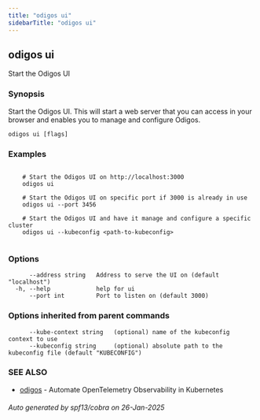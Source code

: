 ```yaml
---
title: "odigos ui"
sidebarTitle: "odigos ui"
---
```

## odigos ui

Start the Odigos UI

### Synopsis

Start the Odigos UI. This will start a web server that you can access in your browser and enables you to manage and configure Odigos.

```
odigos ui [flags]
```

### Examples

```

	# Start the Odigos UI on http://localhost:3000
    odigos ui

    # Start the Odigos UI on specific port if 3000 is already in use
    odigos ui --port 3456

    # Start the Odigos UI and have it manage and configure a specific cluster
    odigos ui --kubeconfig <path-to-kubeconfig>
	
```

### Options

```
      --address string   Address to serve the UI on (default "localhost")
  -h, --help             help for ui
      --port int         Port to listen on (default 3000)
```

### Options inherited from parent commands

```
      --kube-context string   (optional) name of the kubeconfig context to use
      --kubeconfig string     (optional) absolute path to the kubeconfig file (default "KUBECONFIG")
```

### SEE ALSO

* [odigos](/cli/odigos)	 - Automate OpenTelemetry Observability in Kubernetes

###### Auto generated by spf13/cobra on 26-Jan-2025
